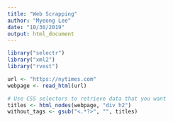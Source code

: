```yaml
---
title: "Web Scrapping"
author: "Myeong Lee"
date: "10/30/2019"
output: html_document
---
```


```r
library("selectr")
library("xml2")
library("rvest")

url <- "https://nytimes.com"
webpage <- read_html(url)

# Use CSS selectors to retrieve data that you want
titles <- html_nodes(webpage, "div h2")
without_tags <- gsub("<.*?>", "", titles)  

```

